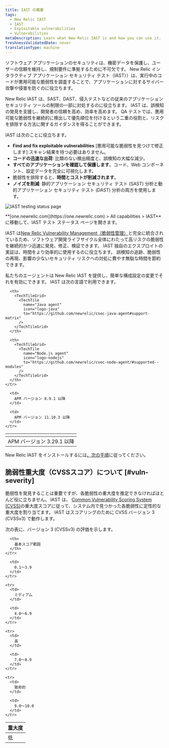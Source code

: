 ```yaml
---
title: IAST の概要
tags:
  - New Relic IAST
  - IAST
  - Exploitable vulnerabilities
  - Vulnerabilities
metaDescription: Learn what New Relic IAST is and how you can use it.
freshnessValidatedDate: never
translationType: machine
---
```



ソフトウェア アプリケーションのセキュリティは、機密データを保護し、ユーザーの信頼を維持し、規制要件に準拠するために不可欠です。 New Relic インタラクティブ アプリケーション セキュリティ テスト（IAST））は、実行中のコードが悪用可能な脆弱性を調査することで、アプリケーションに対するサイバー攻撃や侵害を防ぐのに役立ちます。

New Relic IAST は、SAST、DAST、侵入テストなどの従来のアプリケーション セキュリティ ツールの制限の一部に対処するのに役立ちます。 IAST は、誤検知の発見を支援し、開発者の信頼を高め、効率を高めます。 QA テストでは、悪用可能な脆弱性を継続的に検出して優先順位を付けるという二重の役割と、リスクを排除する方法に関するガイダンスを得ることができます。

IAST は次のことに役立ちます。

* **Find and fix exploitable vulnerabilities** \[悪用可能な脆弱性を見つけて修正します]:スキャン結果を待つ必要はありません。
* **コードの迅速な出荷**: 比類のない検出精度と、誤検知の大幅な減少。
* **すべてのアプリケーションを確認して保護します**。コード、Web コンポーネント、設定データを完全に可視化します。
* 脆弱性を排除すると、**時間とコストが削減されます**。
* **ノイズを削減**: 静的アプリケーション セキュリティ テスト (SAST) 分析と動的アプリケーション セキュリティ テスト (DAST) 分析の両方を使用します。

<img
  title="IAST testing status page"
  alt="IAST testing status page"
  src={iastTestingStatus}
/>

<figcaption>
  **[one.newrelic.com](https://one.newrelic.com) > All capabilities > IAST**に移動して、IAST テスト ステータス ページを開きます。
</figcaption>

IAST は[New Relic Vulnerability Management（脆弱性管理）](/docs/vulnerability-management/overview/)と完全に統合されているため、ソフトウェア開発ライフサイクル全体にわたって高リスクの脆弱性を継続的かつ迅速に発見、修正、検証できます。 IAST 独自のエクスプロイトの実証は、時間をより効率的に使用するのに役立ちます。 誤検知の追跡、脆弱性の再現、影響の少ないセキュリティ リスクへの対処に費やす無駄な時間を節約できます。

私たちの<InlinePopover type="apm"/>エージェントは New Relic IAST を提供し、簡単な構成設定の変更でそれを有効にできます。 IAST は次の言語で利用できます。

<table>
  <thead>
    <tr>
      <th>
        <TechTileGrid>
          <TechTile
            name="Go agent"
            icon="logo-go"
            to="https://github.com/newrelic/csec-go-agent/tree/v0.1.0#support-matrix"
          />
        </TechTileGrid>
      </th>

      <th>
        <TechTileGrid>
          <TechTile
            name="Java agent"
            icon="logo-java"
            to="https://github.com/newrelic/csec-java-agent#support-matrix"
          />
        </TechTileGrid>
      </th>

      <th>
        <TechTileGrid>
          <TechTile
            name="Node.js agent"
            icon="logo-nodejs"
            to="https://github.com/newrelic/csec-node-agent/#supported--modules"
          />
        </TechTileGrid>
      </th>
    </tr>
  </thead>

  <tbody>
    <tr>
      <td>
        APM バージョン 3.29.1 以降
      </td>

      <td>
        APM バージョン 8.9.1 以降
      </td>

      <td>
        APM バージョン 11.10.3 以降
      </td>
    </tr>
  </tbody>
</table>

New Relic IAST をインストールするには[、次の手順](/docs/iast/install/)に従ってください。

## 脆弱性重大度（CVSSスコア）について [#vuln-severity]

脆弱性を発見することは重要ですが、各脆弱性の重大度を推定できなければほとんど役に立ちません。 IAST は、 [Common Vulnerability Scoring System (CVSS)](https://nvd.nist.gov/vuln-metrics/cvss)の重大度スコアに従って、システム内で見つかった各脆弱性に定性的な重大度を割り当てます。 IAST はスコアリングのために CVSS バージョン 3 (CVSSv3) で動作します。

次の表に、バージョン 3 (CVSSv3) の評価を示します。

<table>
  <thead>
    <tr>
      <th>
        重大度
      </th>

      <th>
        基本スコア範囲
      </th>
    </tr>
  </thead>

  <tbody>
    <tr>
      <td>
        低
      </td>

      <td>
        0.1～3.9
      </td>
    </tr>

    <tr>
      <td>
        ミディアム
      </td>

      <td>
        4.0～6.9
      </td>
    </tr>

    <tr>
      <td>
        高
      </td>

      <td>
        7.0～8.9
      </td>
    </tr>

    <tr>
      <td>
        致命的
      </td>

      <td>
        9.0～10.0
      </td>
    </tr>
  </tbody>
</table>